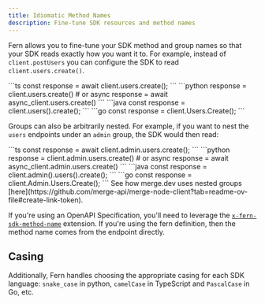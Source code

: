 ```yaml
---
title: Idiomatic Method Names
description: Fine-tune SDK resources and method names
---
```


Fern allows you to fine-tune your SDK method and group names so that
your SDK reads exactly how you want it to. For example, instead of
`client.postUsers` you can configure the SDK to read `client.users.create()`.

<CodeBlocks>
  <CodeBlock title="TypeScript">
    ```ts
    const response = await client.users.create();
    ```
  </CodeBlock>
  <CodeBlock title="Python">
    ```python
    response = client.users.create()
    # or async
    response = await async_client.users.create()
    ```
  </CodeBlock>
  <CodeBlock title="Java">
    ```java
    const response = client.users().create();
    ```
  </CodeBlock>
  <CodeBlock title="Go">
    ```go
    const response = client.Users.Create();
    ```
  </CodeBlock>
</CodeBlocks>

Groups can also be arbitrarily nested. For example, if you want to nest the `users`
endpoints under an `admin` group, the SDK would then read:

<CodeBlocks>
  <CodeBlock title="TypeScript">
    ```ts
    const response = await client.admin.users.create();
    ```
  </CodeBlock>
  <CodeBlock title="Python">
    ```python
    response = client.admin.users.create()
    # or async
    response = await async_client.admin.users.create()
    ```
  </CodeBlock>
  <CodeBlock title="Java">
    ```java
    const response = client.admin().users().create();
    ```
  </CodeBlock>
  <CodeBlock title="Go">
    ```go
    const response = client.Admin.Users.Create();
    ```
  </CodeBlock>
</CodeBlocks>

<Note>
See how merge.dev uses nested groups [here](https://github.com/merge-api/merge-node-client?tab=readme-ov-file#create-link-token).
</Note>

If you're using an OpenAPI Specification, you'll need to leverage the [`x-fern-sdk-method-name`](/learn/api-definition/openapi/extensions#sdk-method-names)
extension. If you're using the fern definition, then the method name comes from the endpoint directly.

## Casing

Additionally, Fern handles choosing the appropriate casing for each SDK
language: `snake_case` in python, `camelCase` in TypeScript and `PascalCase` in Go, etc.
